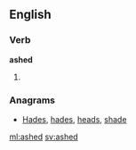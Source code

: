 ==English==

===Verb===
'''ashed'''

# {{past of|ash}}

===Anagrams===
* [[Hades#English|Hades]], [[hades#English|hades]], [[heads#English|heads]], [[shade#English|shade]]

[[ml:ashed]]
[[sv:ashed]]